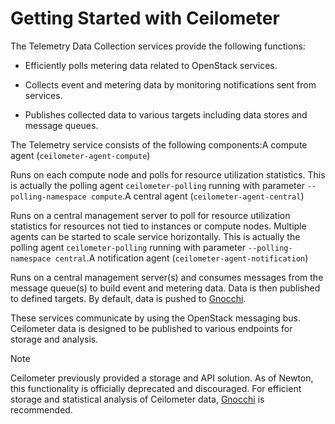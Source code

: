 # Getting Started with Ceilometer

The Telemetry Data Collection services provide the following functions:

* Efficiently polls metering data related to OpenStack services.

* Collects event and metering data by monitoring notifications sent from services.

* Publishes collected data to various targets including data stores and message queues.

The Telemetry service consists of the following components:A compute agent (`ceilometer-agent-compute`)

Runs on each compute node and polls for resource utilization statistics. This is actually the polling agent `ceilometer-polling` running with parameter `--polling-namespace compute`.A central agent (`ceilometer-agent-central`)

Runs on a central management server to poll for resource utilization statistics for resources not tied to instances or compute nodes. Multiple agents can be started to scale service horizontally. This is actually the polling agent `ceilometer-polling` running with parameter `--polling-namespace central`.A notification agent (`ceilometer-agent-notification`)

Runs on a central management server(s) and consumes messages from the message queue(s) to build event and metering data. Data is then published to defined targets. By default, data is pushed to [Gnocchi](https://gnocchi.osci.io/).

These services communicate by using the OpenStack messaging bus. Ceilometer data is designed to be published to various endpoints for storage and analysis.

Note

Ceilometer previously provided a storage and API solution. As of Newton, this functionality is officially deprecated and discouraged. For efficient storage and statistical analysis of Ceilometer data, [Gnocchi](https://gnocchi.osci.io/) is recommended.